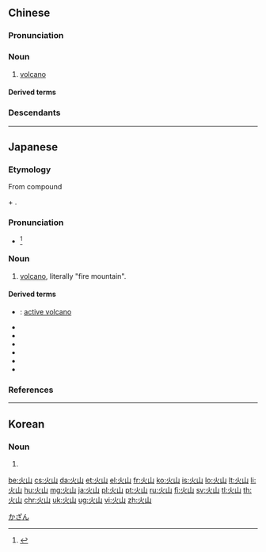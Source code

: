 ==Chinese==
{{zh-forms}}

===Pronunciation===
{{zh-pron
|m=huǒshān
|c=fo2 saan1
|h=pfs=fó-sân
|md=huōi-săng
|mn=xm,tp:hé-soaⁿ/qz:hér-soaⁿ/zz,kh:hóe-soaⁿ
|w=2hu se
|mc=y
|cat=n
}}

===Noun===
{{zh-noun}}

# [[volcano]] {{zh-mw|座}}

====Derived terms====
{{zh-der|火山地震|火山豆|火山灰|火山口|火山岩|火山學|火山學家|活火山|死火山|休火山|休眠火山}}

===Descendants===
{{CJKV||かざん|화산|hoả sơn}}

{{zh-cat|Advanced}}

----

==Japanese==
{{ja-kanjitab|か|さん|k2=ざん|yomi=o|r=y}}

===Etymology===
From {{etyl|ltc|ja|sort=かざん}} compound {{m|zh|火山|tr=xwa<sup>X</sup> srɛn}}

{{m|ja|火||fire}} + {{m|ja|山||mountain}}.

===Pronunciation===
* {{ja-accent-common|a|か|ざん}}<ref>{{R:NHK Hatsuon}}</ref>

===Noun===
{{ja-noun|かざん}}

# [[volcano]], literally "fire mountain".

====Derived terms====
* {{ja-r|活火山|かっかざん}}: [[active volcano]]
* {{ja-r|休火山|きゅうかざん}}
* {{ja-r|死火山|しかざん}}
* {{ja-r|風林火山|ふうりんかざん}}
* {{ja-r|火山岩|かざんがん}}
* {{ja-r|火山島|かざんとう}}
* {{ja-r|火山灰|かざんばい}}

===References===
<references/>

[[Category:ja:Geology|かざん]]

----

==Korean==
{{ko-hanjatab}}

===Noun===
{{ko-noun|hangeul=화산}}

# {{hanja form of|화산|volcano}}

[[be:火山]]
[[cs:火山]]
[[da:火山]]
[[et:火山]]
[[el:火山]]
[[fr:火山]]
[[ko:火山]]
[[is:火山]]
[[lo:火山]]
[[lt:火山]]
[[li:火山]]
[[hu:火山]]
[[mg:火山]]
[[ja:火山]]
[[pl:火山]]
[[pt:火山]]
[[ru:火山]]
[[fi:火山]]
[[sv:火山]]
[[tl:火山]]
[[th:火山]]
[[chr:火山]]
[[uk:火山]]
[[ug:火山]]
[[vi:火山]]
[[zh:火山]]